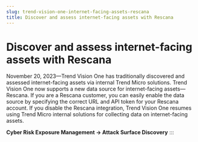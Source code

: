 ```yaml
---
slug: trend-vision-one-internet-facing-assets-rescana
title: Discover and assess internet-facing assets with Rescana
---
```

# Discover and assess internet-facing assets with Rescana

November 20, 2023—Trend Vision One has traditionally discovered and assessed internet-facing assets via internal Trend Micro solutions. Trend Vision One now supports a new data source for internet-facing assets—Rescana. If you are a Rescana customer, you can easily enable the data source by specifying the correct URL and API token for your Rescana account. If you disable the Rescana integration, Trend Vision One resumes using Trend Micro internal solutions for collecting data on internet-facing assets.

**Cyber Risk Exposure Management → Attack Surface Discovery**
:::
